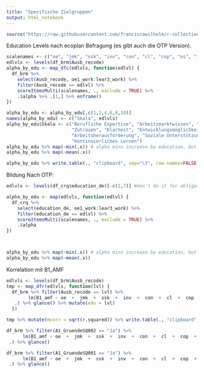 ```yaml
---
title: "Spezifische Zielgruppen"
output: html_notebook
---
```


```r
source("https://raw.githubusercontent.com/franciscowilhelm/r-collection/master/scoreItemsMulti.R")
```

Education Levels nach ecoplan Befragung (es gibt auch die OTP Version).

```r
scalenames <- c("oe", "jmk", "ssk", "inv", "con", "cl", "cop", "os", "jcha", "scs", "net", "cexpl", "lear")
edlvls <- levels(df_brm$Ausb_recode)
alpha_by_edu <- map_dfc(edlvls, function(edlvl) {
  df_brm %>%
    select(Ausb_recode, oe1_work:lear3_work) %>% 
    filter(Ausb_recode == edlvl) %>% 
    scoreItemsMulti(scalenames, ., exclude = TRUE) %>% 
    .$alpha %>% .[1,] %>% enframe()
}) 

alpha_by_edu <- alpha_by_edu[,c(1,2,4,6,8,10)]
names(alpha_by_edu) <- c("Skala", edlvls)
alpha_by_edu$Skala <- c("Berufliche Expertise", "Arbeitsmarktwissen", "Allgemeine Fähigkeiten", "Wichtigkeit der Arbeit",
                        "Zutrauen", "Klarheit", "Entwicklungsmöglichkeiten", "Organisationale Unterstützung",
                        "Arbeitsherausforderung", "Soziale Unterstützung", "Netzwerken", "Informieren über Möglichkeiten",
                        "Kontinuierliches Lernen")
alpha_by_edu %>% map(~min(.x)) # alpha mins increase by education, but its still adequate with lower level.
alpha_by_edu %>% map(~mean(.x)) 

alpha_by_edu %>% write.table(., "clipboard", sep="\t", row.names=FALSE)


```
Bildung Nach OTP:

```r
edlvls <- levels(df_crq$education_de)[-c(1,7)] #don't do it for obligatorisch and doktorat - not enough cases yet

alpha_by_edu <- map(edlvls, function(edlvl) {
  df_crq %>%
    select(education_de, oe1_work:lear3_work) %>% 
    filter(education_de == edlvl) %>% 
    scoreItemsMulti(scalenames, ., exclude = TRUE) %>% 
    .$alpha
}) 



alpha_by_edu %>% map(~min(.x)) # alpha mins increase by education, but its still adequate with lower level.
alpha_by_edu %>% map(~mean(.x)) 
```

Korrelation mit B1_AMF
```r
edlvls <- levels(df_brm$Ausb_recode)
tmp <- map_dfr(edlvls, function(lvl) {
  df_brm %>% filter(Ausb_recode == lvl) %>% 
        lm(B1_amf ~ oe  +  jmk  +  ssk  +  inv  +  con  +  cl  +  cop  +  os  +  jcha  +  scs  +  net  +  cexpl  +  lear,
   .) %>% glance() %>% mutate(edu = lvl)
  })

tmp %>% mutate(mcorr = sqrt(r.squared)) %>% write.table(., "clipboard", sep="\t", row.names=FALSE)
```

```r
df_brm %>% filter(A1_GruendeSQ002 == "Ja") %>% 
      lm(B1_amf ~ oe  +  jmk  +  ssk  +  inv  +  con  +  cl  +  cop  +  os  +  jcha  +  scs  +  net  +  cexpl  +  lear,
 .) %>% glance()

df_brm %>% filter(A1_GruendeSQ001 == "Ja") %>% 
      lm(B1_amf ~ oe  +  jmk  +  ssk  +  inv  +  con  +  cl  +  cop  +  os  +  jcha  +  scs  +  net  +  cexpl  +  lear,
 .) %>% glance()
```
